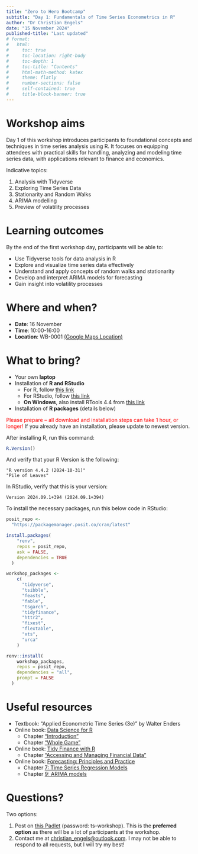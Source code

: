 ```yaml
---
title: "Zero to Hero Bootcamp"
subtitle: "Day 1: Fundamentals of Time Series Econometrics in R"
author: "Dr Christian Engels"
date: "15 November 2024"
published-title: "Last updated"
# format: 
#   html:
#     toc: true
#     toc-location: right-body
#     toc-depth: 1
#     toc-title: "Contents"
#     html-math-method: katex
#     theme: flatly
#     number-sections: false
#     self-contained: true
#     title-block-banner: true
---
```


# Workshop aims

Day 1 of this workshop introduces participants to foundational concepts and techniques in time series analysis using R. It focuses on equipping attendees with practical skills for handling, analyzing and modeling time series data, with applications relevant to finance and economics.

Indicative topics:

1.  Analysis with Tidyverse
2.  Exploring Time Series Data
3.  Stationarity and Random Walks
4.  ARIMA modelling
5.  Preview of volatility processes

# Learning outcomes

By the end of the first workshop day, participants will be able to:

- Use Tidyverse tools for data analysis in R
- Explore and visualize time series data effectively
- Understand and apply concepts of random walks and stationarity
- Develop and interpret ARIMA models for forecasting
- Gain insight into volatility processes

# Where and when?

-   **Date**: 16 November
-   **Time**: 10:00-16:00
-   **Location**: WB-0001 [(Google Maps Location)](https://www.google.co.uk/maps/place/Durham+University+Business+School/@53.9879544,-4.1095165,7z/data=!4m7!3m6!1s0x487e7d000a7fdd8f:0x42b4506fe1c14d86!8m2!3d54.7803969!4d-1.5754568!15sChJ3YXRlcnNpZGUgYnVpbGRpbmdaFCISd2F0ZXJzaWRlIGJ1aWxkaW5nkgEKdW5pdmVyc2l0eZoBJENoZERTVWhOTUc5blMwVkpRMEZuU1VOSU16aHlRMnAzUlJBQuABAA!16s%2Fg%2F11y6f6m247?entry=tts&g_ep=EgoyMDI0MTExMS4wIPu8ASoASAFQAw%3D%3D)

# What to bring?

-   Your own **laptop**
-   Installation of **R and RStudio**
    - For R, follow [this link](https://www.stats.bris.ac.uk/R/)
    - For RStudio, follow [this link](https://posit.co/download/rstudio-desktop/)
    - **On Windows**, also install RTools 4.4 from [this link](https://cran.rstudio.com/bin/windows/Rtools/rtools44/rtools.html)
-   Installation of **R packages** (details below)

[Please prepare -- all download and installation steps can take 1 hour, or longer!]{style="color:red;"} If you already have an installation, please update to newest version.

After installing R, run this command:

```r
R.Version()
```

And verify that your R Version is the following:

```         
"R version 4.4.2 (2024-10-31)"
"Pile of Leaves"
```

In RStudio, verify that this is your version:

```         
Version 2024.09.1+394 (2024.09.1+394)
```

To install the necessary packages, run this below code in RStudio:

```r
posit_repo <- 
  "https://packagemanager.posit.co/cran/latest"

install.packages(
    "renv", 
    repos = posit_repo,
    ask = FALSE,
    dependencies = TRUE
  )

workshop_packages <- 
    c(
      "tidyverse",
      "tsibble",
      "feasts",
      "fable",
      "tsgarch",
      "tidyfinance",
      "httr2",
      "fixest",
      "flextable",
      "xts",
      "urca"
    )

renv::install(
    workshop_packages, 
    repos = posit_repo, 
    dependencies = "all",
    prompt = FALSE
  )
```


# Useful resources

- Textbook: "Applied Econometric Time Series (3e)" by Walter Enders
-   Online book: [Data Science for R](https://r4ds.hadley.nz)
    -   Chapter  ["Introduction"](https://r4ds.hadley.nz/intro)
    -   Chapter ["Whole Game"](https://r4ds.hadley.nz/whole-game)
-   Online book: [Tidy Finance with R](https://www.tidy-finance.org/r/)
    -   Chapter ["Accessing and Managing Financial Data"](https://www.tidy-finance.org/r/accessing-and-managing-financial-data.html)
-   Online book: [Forecasting: Principles and Practice](https://otexts.com/fpp3/)
    - Chapter [7: Time Series Regression Models](https://otexts.com/fpp3/regression.html)
    - Chapter [9: ARIMA models](https://otexts.com/fpp3/arima.html)

# Questions?

Two options:

1.  Post on [this Padlet](https://padlet.com/tsworkshop1/time-series-analysis-3mit3r31fl806b5r) (password: ts-workshop). This is the **preferred option** as there will be a lot of participants at the workshop.
2.  Contact me at [christian_engels\@outlook.com](mailto:christian_engels@outlook.com). I may not be able to respond to all requests, but I will try my best!


